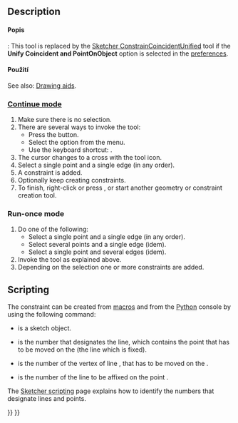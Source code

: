 <languages/>

{{Docnav
|[[Sketcher_ConstrainCoincident|Coincident]]
|[[Sketcher_ConstrainHorVer|Horizontal/vertical]]
|[[Sketcher_Workbench|Sketcher]]
|IconL=Sketcher_ConstrainCoincident.svg
|IconR=Sketcher_ConstrainHorVer.svg
|IconC=Workbench_Sketcher.svg
}}

<div class="mw-translate-fuzzy">
{{GuiCommand/cs
|Name=Constraint PointOnObject
|Name/cs=Constraint PointOnObject
|Workbenches=[[Sketcher Workbench/cs|Náčrt]], [[PartDesign Workbench/cs|Návrh dílu]]
|MenuLocation=Sketch → Sketcher constraints → Constrain point onto object
|SeeAlso=[[Sketcher_ConstrainCoincident/cs|Vazba totožnosti]]
}}
</div>

==Description==

<div class="mw-translate-fuzzy">
====Popis====
</div>

{{Version|1.0}}: This tool is replaced by the [[Sketcher_ConstrainCoincidentUnified|Sketcher ConstrainCoincidentUnified]] tool if the '''Unify Coincident and PointOnObject''' option is selected in the [[Sketcher_Preferences#General|preferences]].

<span id="Usage"></span>
<div class="mw-translate-fuzzy">
====Použití====
</div>

See also: [[Sketcher_Workbench#Drawing_aids|Drawing aids]].

===[[Sketcher_Workbench#Continue_modes|Continue mode]]===

# Make sure there is no selection.
# There are several ways to invoke the tool:
#* Press the {{Button|[[Image:Sketcher_ConstrainPointOnObject.svg|16px]] [[Sketcher_ConstrainPointOnObject|Constrain point on object]]}} button.
#* Select the {{MenuCommand|Sketch → Sketcher constraints → [[Image:Sketcher_ConstrainPointOnObject.svg|16px]] Constrain point on object}} option from the menu.
#* Use the keyboard shortcut: {{KEY|O}}.
# The cursor changes to a cross with the tool icon.
# Select a single point and a single edge (in any order).
# A constraint is added.
# Optionally keep creating constraints.
# To finish, right-click or press {{KEY|Esc}}, or start another geometry or constraint creation tool.

===Run-once mode===

# Do one of the following:
#* Select a single point and a single edge (in any order).
#* Select several points and a single edge (idem).
#* Select a single point and several edges (idem).
# Invoke the tool as explained above.
# Depending on the selection one or more constraints are added.

==Scripting==

The constraint can be created from [[Macros|macros]] and from the [[Python|Python]] console by using the following command:

{{incode|Sketch.addConstraint(Sketcher.Constraint('PointOnObject',LineMoving,PointOfLineMoving,LineFixed))}}

* {{incode|Sketch}} is a sketch object.
* {{incode|LineMoving}} is the number that designates the line, which contains the point that has to be moved on the {{incode|LineFixed}} (the line which is fixed). 
* {{incode|PointOfLineMoving}} is the number of the vertex of line {{incode|LineMoving}}, that has to be moved on the {{incode|LineFixed}}.
* {{incode|LinedFixed}} is the number of the line to be affixed on the point {{incode|PointOfLineMoving}}.

The [[Sketcher_scripting|Sketcher scripting]] page explains how to identify the numbers that designate lines and points.


{{Docnav
|[[Sketcher_ConstrainCoincident|Coincident]]
|[[Sketcher_ConstrainHorVer|Horizontal/vertical]]
|[[Sketcher_Workbench|Sketcher]]
|IconL=Sketcher_ConstrainCoincident.svg
|IconR=Sketcher_ConstrainHorVer.svg
|IconC=Workbench_Sketcher.svg
}}

{{Sketcher_Tools_navi{{#translation:}}}}
{{Userdocnavi{{#translation:}}}}